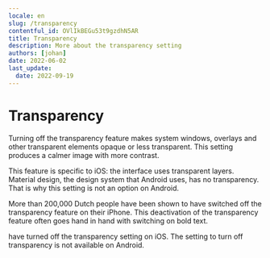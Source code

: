 ```yaml
---
locale: en
slug: /transparency
contentful_id: OVlIkBEGu53t9gzdhN5AR
title: Transparency
description: More about the transparency setting
authors: [johan]
date: 2022-06-02
last_update:
  date: 2022-09-19
---
```


# Transparency

Turning off the transparency feature makes system windows, overlays and other transparent elements opaque or less transparent. This setting produces a calmer image with more contrast.

This feature is specific to iOS: the interface uses transparent layers. Material design, the design system that Android uses, has no transparency. That is why this setting is not an option on Android.

More than 200,000 Dutch people have been shown to have switched off the transparency feature on their iPhone. This deactivation of the transparency feature often goes hand in hand with switching on bold text.

<TwoColumnBlock>
  <LeftColumn>
    <ColumnRow>
      <PercentageBlock
        metrics={[
          { title: 'iOS - transparency metric', key: 'ios-accessibility_is_reduce_transparency_enabled-true', isPercentage: true }
        ]}
        label="More about transparency"
        url="/en/stats/transparency">
        have turned off the transparency setting on iOS.
      </PercentageBlock>
    </ColumnRow>
  </LeftColumn>
  <RightColumn>
    <ColumnRow>
      <TextBlock showBackgroundColor={true}>
        The setting to turn off transparency is not available on Android.
        <CustomLink
          url="/en/stats/transparency"
          label="More about transparency"
          external={false}
          appearance="link"
        />
      </TextBlock>
    </ColumnRow>
  </RightColumn>
</TwoColumnBlock>

